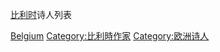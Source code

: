 {{Catnav|頁面分類|文学|作家|各类作家|各国诗人}}


[[比利时|比利时]]诗人列表

[[Category:各国诗人|Belgium]]
[[Category:比利時作家|Category:比利時作家]]
[[Category:欧洲诗人|Category:欧洲诗人]]